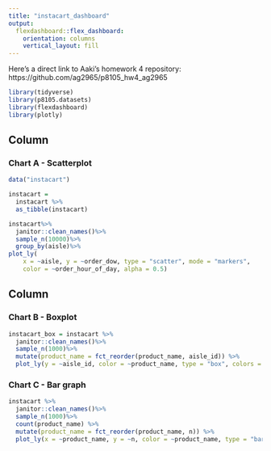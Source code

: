 ```yaml
---
title: "instacart_dashboard"
output:
  flexdashboard::flex_dashboard:
    orientation: columns
    vertical_layout: fill
---
```


Here's a direct link to Aaki's homework 4 repository: https://github.com/ag2965/p8105_hw4_ag2965

```r
library(tidyverse)
library(p8105.datasets)
library(flexdashboard)
library(plotly)
```

Column {data-width=650}
-----------------------------------------------------------------------

### Chart A - Scatterplot
```r
data("instacart")

instacart = 
  instacart %>% 
  as_tibble(instacart)

instacart%>%
  janitor::clean_names()%>%
  sample_n(10000)%>%
  group_by(aisle)%>%
plot_ly(
    x = ~aisle, y = ~order_dow, type = "scatter", mode = "markers",
    color = ~order_hour_of_day, alpha = 0.5)
```


Column {data-width=350}
-----------------------------------------------------------------------

### Chart B - Boxplot

```r
instacart_box = instacart %>% 
  janitor::clean_names()%>%
  sample_n(1000)%>%
  mutate(product_name = fct_reorder(product_name, aisle_id)) %>% 
  plot_ly(y = ~aisle_id, color = ~product_name, type = "box", colors = "viridis")
```

### Chart C - Bar graph

```r
instacart %>% 
  janitor::clean_names()%>%
  sample_n(1000)%>%
  count(product_name) %>% 
  mutate(product_name = fct_reorder(product_name, n)) %>% 
  plot_ly(x = ~product_name, y = ~n, color = ~product_name, type = "bar", colors = "viridis")
```

